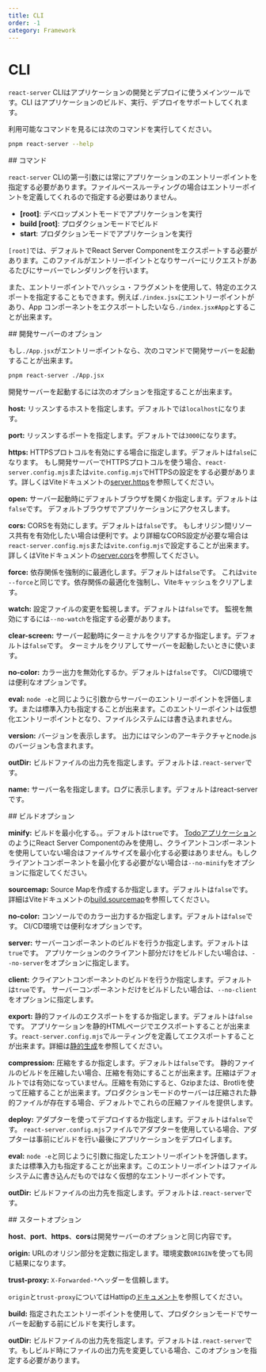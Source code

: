 ```yaml
---
title: CLI
order: -1
category: Framework
---
```



# CLI

`react-server` CLIはアプリケーションの開発とデプロイに使うメインツールです。CLI はアプリケーションのビルド、実行、デプロイをサポートしてくれます。

利用可能なコマンドを見るには次のコマンドを実行してください。

```sh
pnpm react-server --help
```

<Link name="commands">
## コマンド
</Link>

`react-server` CLIの第一引数には常にアプリケーションのエントリーポイントを指定する必要があります。ファイルベースルーティングの場合はエントリーポイントを定義してくれるので指定する必要はありません。

- **[root]**: デベロップメントモードでアプリケーションを実行
- **build [root]**: プロダクションモードでビルド
- **start**: プロダクションモードでアプリケーションを実行

`[root]`では、デフォルトでReact Server Componentをエクスポートする必要があります。このファイルがエントリーポイントとなりサーバーにリクエストがあるたびにサーバーでレンダリングを行います。

また、エントリーポイントでハッシュ・フラグメントを使用して、特定のエクスポートを指定することもできます。例えば`./index.jsx`にエントリーポイントがあり、App コンポーネントをエクスポートしたいなら`./index.jsx#App`とすることが出来ます。

<Link name="development-server-options">
## 開発サーバーのオプション
</Link>

もし`./App.jsx`がエントリーポイントなら、次のコマンドで開発サーバーを起動することが出来ます。

```sh
pnpm react-server ./App.jsx
```

開発サーバーを起動するには次のオプションを指定することが出来ます。

**host:** リッスンするホストを指定します。デフォルトでは`localhost`になります。

**port:** リッスンするポートを指定します。デフォルトでは`3000`になります。

**https:** HTTPSプロトコルを有効にする場合に指定します。デフォルトは`false`になります。
もし開発サーバーでHTTPSプロトコルを使う場合、`react-server.config.mjs`または`vite.config.mjs`でHTTPSの設定をする必要があります。詳しくはViteドキュメントの[server.https](https://ja.vite.dev/config/server-options#server-https)を参照してください。

**open:** サーバー起動時にデフォルトブラウザを開くか指定します。デフォルトは`false`です。
デフォルトブラウザでアプリケーションにアクセスします。

**cors:** CORSを有効にします。デフォルトは`false`です。
もしオリジン間リソース共有を有効化したい場合は便利です。より詳細なCORS設定が必要な場合は`react-server.config.mjs`または`vite.config.mjs`で設定することが出来ます。詳しくはViteドキュメントの[server.cors](https://ja.vite.dev/config/server-options#server-cors)を参照してください。

**force:** 依存関係を強制的に最適化します。デフォルトは`false`です。
これは`vite --force`と同じです。依存関係の最適化を強制し、Viteキャッシュをクリアします。

**watch:** 設定ファイルの変更を監視します。デフォルトは`false`です。
監視を無効にするには`--no-watch`を指定する必要があります。

**clear-screen:** サーバー起動時にターミナルをクリアするか指定します。デフォルトは`false`です。
ターミナルをクリアしてサーバーを起動したいときに使います。

**no-color:** カラー出力を無効化するか。デフォルトは`false`です。
CI/CD環境では便利なオプションです。

**eval:** `node -e`と同じように引数からサーバーのエントリーポイントを評価します。または標準入力も指定することが出来ます。このエントリーポイントは仮想化エントリーポイントとなり、ファイルシステムには書き込まれません。

**version:** バージョンを表示します。
出力にはマシンのアーキテクチャとnode.jsのバージョンも含まれます。

**outDir:** ビルドファイルの出力先を指定します。デフォルトは`.react-server`です。

**name:** サーバー名を指定します。ログに表示します。デフォルトはreact-serverです。

<Link name="build-options">
## ビルドオプション
</Link>

**minify:** ビルドを最小化する。。デフォルトは`true`です。
[Todoアプリケーション](https://github.com/lazarv/react-server/tree/main/examples/todo)のようにReact Server Componentのみを使用し、クライアントコンポーネントを使用していない場合はファイルサイズを最小化する必要はありません。もしクライアントコンポーネントを最小化する必要がない場合は`--no-minify`をオプションに指定してください。

**sourcemap:** Source Mapを作成するか指定します。デフォルトは`false`です。
詳細はViteドキュメントの[build.sourcemap](https://ja.vite.dev/config/build-options#build-sourcemap)を参照してください。

**no-color:** コンソールでのカラー出力するか指定します。デフォルトは`false`です。
CI/CD環境では便利なオプションです。

**server:** サーバーコンポーネントのビルドを行うか指定します。デフォルトは`true`です。
アプリケーションのクライアント部分だけをビルドしたい場合は、`--no-server`をオプションに指定します。

**client:** クライアントコンポーネントのビルドを行うか指定します。デフォルトは`true`です。
サーバーコンポーネントだけをビルドしたい場合は、`--no-client`をオプションに指定します。

**export:** 静的ファイルのエクスポートをするか指定します。デフォルトは`false`です。
アプリケーションを静的HTMLページでエクスポートすることが出来ます。`react-server.config.mjs`でルーティングを定義してエクスポートすることが出来ます。詳細は[静的生成](/router/static)を参照してください。

**compression:** 圧縮をするか指定します。デフォルトは`false`です。
静的ファイルのビルドを圧縮したい場合、圧縮を有効にすることが出来ます。圧縮はデフォルトでは有効になっていません。圧縮を有効にすると、Gzipまたは、Brotliを使って圧縮することが出来ます。プロダクションモードのサーバーは圧縮された静的ファイルが存在する場合、デフォルトでこれらの圧縮ファイルを提供します。

**deploy:** アダプターを使ってデプロイするか指定します。デフォルトは`false`です。
`react-server.config.mjs`ファイルでアダプターを使用している場合、アダプターは事前にビルドを行い最後にアプリケーションをデプロイします。

**eval:** `node -e`と同じように引数に指定したエントリーポイントを評価します。または標準入力も指定することが出来ます。このエントリーポイントはファイルシステムに書き込んだものではなく仮想的なエントリーポイントです。

**outDir:** ビルドファイルの出力先を指定します。デフォルトは`.react-server`です。

<Link name="start-options">
## スタートオプション
</Link>

**host**、**port**、**https**、**cors**は開発サーバーのオプションと同じ内容です。

**origin:** URLのオリジン部分を定数に指定します。環境変数`ORIGIN`を使っても同じ結果になります。

**trust-proxy:** `X-Forwarded-*`ヘッダーを信頼します。

`origin`と`trust-proxy`についてはHattipの[ドキュメント]((https://github.com/hattipjs/hattip/tree/main/packages/adapter/adapter-node#api))を参照してください。

**build:**
指定されたエントリーポイントを使用して、プロダクションモードでサーバーを起動する前にビルドを実行します。

**outDir:** ビルドファイルの出力先を指定します。デフォルトは`.react-server`です。もしビルド時にファイルの出力先を変更している場合、このオプションを指定する必要があります。